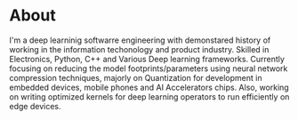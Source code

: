 # About 

I'm a deep learninig softwarre engineering with demonstared history of working in the information techonology and product industry.
Skilled in Electronics, Python, C++ and Various Deep learning frameworks. Currently focusing on reducing the model footprints/parameters
using neural network compression techniques, majorly on Quantization for development in embedded devices, mobile phones and AI Accelerators chips.
Also, working on writing optimized kernels for deep learning operators to run efficiently on edge devices.
